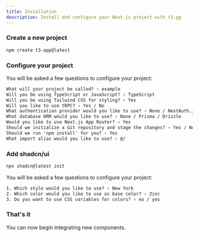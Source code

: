 ```yaml
---
title: Installation
description: Install and configure your Next.js project with t3.gg
---
```


<Steps>

### Create a new project

```bash
npm create t3-app@latest
```

### Configure your project

You will be asked a few questions to configure your project:

```txt
What will your project be called? › example
Will you be using TypeScript or JavaScript? › TypeScript
Will you be using Tailwind CSS for styling? › Yes
Will you like to use tRPC? › Yes / No
What authentication provider would you like to use? › None / NextAuth.js
What database ORM would you like to use? › None / Prisma / Drizzle
Would you like to use Next.js App Router? › Yes
Should we initialize a Git repository and stage the changes? › Yes / No
Should we run 'npm install' for you? › Yes
What import alias would you like to use? › @/
```

### Add shadcn/ui

```bash
npx shadcn@latest init
```

You will be asked a few questions to configure your project:

```txt
1. Which style would you like to use? › New York
2. Which color would you like to use as base color? › Zinc
3. Do you want to use CSS variables for colors? › no / yes
```

### That's it

You can now begin integrating new components.

</Steps>
